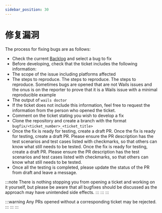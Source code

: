 ```yaml
---
sidebar_position: 30
---
```


# 修复漏洞

The process for fixing bugs are as follows:

- Check the current [Backlog](https://github.com/orgs/wailsapp/projects/1/views/1) and select a bug to fix
- Before developing, check that the ticket includes the following information:
- The scope of the issue including platforms affected
- The steps to reproduce. The steps to reproduce. The steps to reproduce. Sometimes bugs are opened that are not Wails issues and the onus is on the reporter to prove that it is a Wails issue with a minimal reproducible example
- The output of `wails doctor`
- If the ticket does not include this information, feel free to request the information from the person who opened the ticket.
- Comment on the ticket stating you wish to develop a fix
- Clone the repository and create a branch with the format `bugfix/<ticket_number>_<ticket_title>`
- Once the fix is ready for testing, create a draft PR. Once the fix is ready for testing, create a draft PR. Please ensure the PR description has the test scenarios and test cases listed with checkmarks, so that others can know what still needs to be tested. Once the fix is ready for testing, create a draft PR. Please ensure the PR description has the test scenarios and test cases listed with checkmarks, so that others can know what still needs to be tested.
- Once all the testing is completed, please update the status of the PR from draft and leave a message.

:::note
There is nothing stopping you from opening a ticket and working on it yourself, but please be aware that all
bugfixes should be discussed as the approach may have unintended side effects.
::: :::
:::

:::warning
Any PRs opened without a corresponding ticket may be rejected.
::: :::
:::